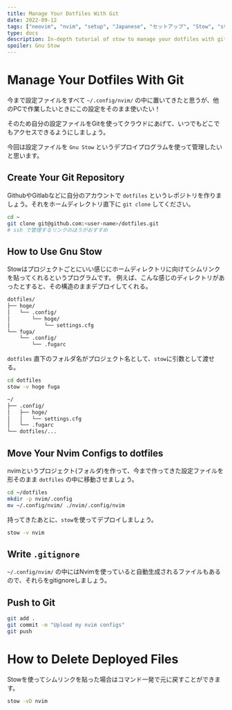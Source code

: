 ```yaml
---
title: Manage Your Dotfiles With Git
date: 2022-09-12
tags: ["neovim", "nvim", "setup", "Japanese", "セットアップ", "Stow", "stow"]
type: docs
description: In-depth tutorial of stow to manage your dotfiles with git [/Tips/manage-dotfiles]
spoiler: Gnu Stow
---
```


# Manage Your Dotfiles With Git

今まで設定ファイルをすべて `~/.config/nvim/` の中に置いてきたと思うが、他のPCで作業したいときにこの設定をそのまま使いたい！

そのため自分の設定ファイルをGitを使ってクラウドにあげて、いつでもどこでもアクセスできるようにしましょう。

今回は設定ファイルを `Gnu Stow` というデプロイプログラムを使って管理したいと思います。

## Create Your Git Repository

GithubやGitlabなどに自分のアカウントで `dotfiles` というレポジトリを作りましょう。それをホームディレクトリ直下に `git clone` してください。

```bash
cd ~
git clone git@github.com:<user-name>/dotfiles.git
# ssh で管理するリンクのほうがおすすめ
```

## How to Use Gnu Stow

Stowはプロジェクトごとにいい感じにホームディレクトリに向けてシムリンクを貼ってくれるというプログラムです。
例えば、こんな感じのディレクトリがあったとすると、その構造のままデプロイしてくれる。

```txt
dotfiles/
├── hoge/
│   └── .config/
│       └── hoge/
│           └── settings.cfg
└── fuga/
    └── .config/
        └── .fugarc
```

`dotfiles` 直下のフォルダ名がプロジェクト名として、`stow`に引数として渡せる。

```bash
cd dotfiles
stow -v hoge fuga
```

```txt
~/
├── .config/
│   ├── hoge/
│   │   └── settings.cfg
│   └── .fugarc
└── dotfiles/...
```

## Move Your Nvim Configs to dotfiles

nvimというプロジェクト(フォルダ)を作って、今まで作ってきた設定ファイルを形そのまま `dotfiles` の中に移動させましょう。

```bash
cd ~/dotfiles
mkdir -p nvim/.config
mv ~/.config/nvim/ ./nvim/.config/nvim
```

持ってきたあとに、`stow`を使ってデプロイしましょう。

```bash
stow -v nvim
```

## Write `.gitignore`

`~/.config/nvim/` の中にはNvimを使っていると自動生成されるファイルもあるので、それらをgitignoreしましょう。

## Push to Git

```bash
git add .
git commit -m "Upload my nvim configs"
git push
```

# How to Delete Deployed Files

Stowを使ってシムリンクを貼った場合はコマンド一発で元に戻すことができます。

```bash
stow -vD nvim
```
